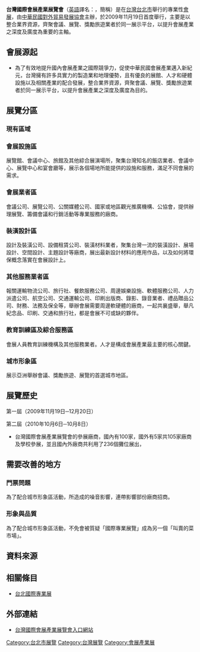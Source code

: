 {{Update |time=2010-10-08}}
<!--本模板於會展產業展舉行前一個月至閉幕日之間使用{{TWcurrent}}-->
{{Infobox Exhibition
| Name = 台灣國際會展產業展覽會
| Enname = Taiwan Exhibition & Convention Industry Show
| Logo = 
| Caption =
| Slogan = 
| First = 2009年11月19日─11月20日
| Organization = [[經濟部國際貿易局|經濟部國際貿易局]]
| Undertake = [[中華民國對外貿易發展協會|中華民國對外貿易發展協會]]
| Asst = [[中華民國展覽暨會議商業同業公會|中華民國展覽暨會議商業同業公會]]<br/>[[中華國際會議展覽協會|中華國際會議展覽協會]]
| MSponsor = 展覽、會議、旅遊
| Place = [[台北世界貿易中心|台北世界貿易中心]]展覽一館
| Nature = 會展產業展覽
| Content = 會展設施、會展業者、裝潢設計、其他服務業者、教育訓練區及綜合服務、會展整合行銷區
| Latest = 2012年9月27日─9月29日
| Web = http://www.excotaiwan.com.tw/
}}

'''台灣國際會展產業展覽會'''（[[英語|英語]]譯名：{{lang|en|Taiwan Exhibition & Convention Industry Show}}，簡稱'''{{lang|en|EXCO TAIWAN}}'''）是在[[台灣|台灣]][[台北市|台北市]]舉行的專業性[[會展|會展]]，由[[中華民國對外貿易發展協會|中華民國對外貿易發展協會]]主辦，於2009年11月19日首度舉行，主要是以整合業界資源，齊聚會議、展覽、獎勵旅遊業者於同一展示平台，以提升會展產業之深度及廣度為重要的主軸。

==會展源起==
*為了有效地提升國內會展產業之國際競爭力，促使中華民國會展產業邁入新紀元，台灣擁有許多具實力的製造業和地理優勢，且有優良的展館、人才和硬體設施以及相關產業的配合發展，整合業界資源，齊聚會議、展覽、獎勵旅遊業者於同一展示平台，以提升會展產業之深度及廣度為目的。

==展覽分區==
===現有區域===
===會展設施區===
展覽館、會議中心、旅館及其他綜合展演場所，聚集台灣知名的飯店業者、會議中心、展覽中心和宴會廳等，展示各個場地所能提供的設施和服務，滿足不同會展的需求。

===會展業者區===
會議公司、展覽公司、公關媒體公司、國家或地區觀光推廣機構、公協會，提供辦理展覽、籌備會議和行銷活動等專業服務的廠商。

===裝潢設計區===
設計及裝潢公司、設備租賃公司、裝潢材料業者，聚集台灣一流的裝潢設計、展場設計、空間設計、主題設計等廠商，展出最新設計材料的應用作品，以及如何將環保概念落實在會展設計上。

===其他服務業者區===
報關運輸物流公司、旅行社、餐飲服務公司、周邊娛樂設施、軟體服務公司、人力派遣公司、航空公司、交通運輸公司、印刷出版商、錄影、錄音業者、禮品贈品公司、財務、法務及保全等，舉辦會展需要周邊軟硬體的廠商，一起共襄盛舉，舉凡紀念品、印刷、交通和旅行社，都是會展不可或缺的夥伴。

===教育訓練區及綜合服務區===
會展人員教育訓練機構及其他服務業者。人才是構成會展產業最主要的核心關鍵。

===城市形象區===
展示亞洲舉辦會議、獎勵旅遊、展覽的首選城市地區。

==展覽歷史==
第一屆（2009年11月19日─12月20日）

第二屆（2010年10月6日─10月8日）
*台灣國際會展產業展覽會的參展廠商，國內有100家，國外有5家共105家廠商及學校參展，並且國內外廠商共利用了236個攤位展出，

==需要改善的地方==
===門票問題===
為了配合城市形象區活動，所造成的噪音影響，連帶影響部份廠商招商。

===形象與品質===
為了配合城市形象區活動，不免會被質疑「國際專業展覽」成為另一個「叫賣的菜市場」。

==資料來源==
{{Reflist|2}}

==相關條目==
*[[台北國際專業展|台北國際專業展]]

==外部連結==
{{Commonscat|EXCO TAIWAN}}
{{Wikinewscat}}
*{{en}}{{zh-tw}}[http://www.excotaiwan.com.tw/zh_TW/index.html 台灣國際會展產業展覽會入口網站] {{Wayback|url=http://www.excotaiwan.com.tw/zh_TW/index.html |date=20170914100835 }}


[[Category:台北市展覽|Category:台北市展覽]]
[[Category:台灣展覽|Category:台灣展覽]]
[[Category:會展產業展|Category:會展產業展]]